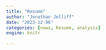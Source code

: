 ```yaml
---
title: "Resume"
author: "Jonathan Jelliff"
date: "2023-12-06"
categories: [news, Resume, analysis]
engine: knitr

---
```

